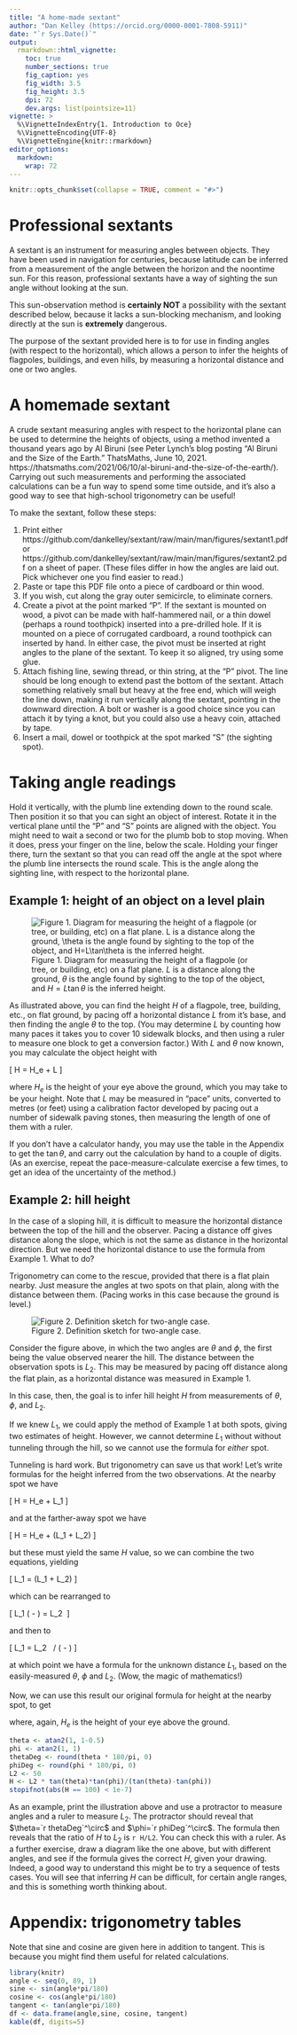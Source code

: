 ```yaml
---
title: "A home-made sextant"
author: "Dan Kelley (https://orcid.org/0000-0001-7808-5911)"
date: "`r Sys.Date()`"
output:
  rmarkdown::html_vignette:
    toc: true
    number_sections: true
    fig_caption: yes
    fig_width: 3.5
    fig_height: 3.5
    dpi: 72
    dev.args: list(pointsize=11)
vignette: >
  %\VignetteIndexEntry{1. Introduction to Oce}
  %\VignetteEncoding{UTF-8}
  %\VignetteEngine{knitr::rmarkdown}
editor_options:
  markdown:
    wrap: 72
---
```


```r
knitr::opts_chunk$set(collapse = TRUE, comment = "#>")
```


# Professional sextants

A sextant is an instrument for measuring angles between objects. They have been
used in navigation for centuries, because latitude can be inferred from a
measurement of the angle between the horizon and the noontime sun. For this
reason, professional sextants have a way of sighting the sun angle without
looking at the sun.

This sun-observation method is **certainly NOT** a possibility with the sextant
described below, because it lacks a sun-blocking mechanism, and looking
directly at the sun is **extremely** dangerous.

The purpose of the sextant provided here is to for use in finding angles (with
respect to the horizontal), which allows a person to infer the heights of
flagpoles, buildings, and even hills, by measuring a horizontal distance and
one or two angles.

# A homemade sextant

A crude sextant measuring angles with respect to the horizontal plane can be
used to determine the heights of objects, using a method invented a thousand
years ago by Al Biruni (see Peter Lynch's blog posting “Al Biruni and the Size
of the Earth.” ThatsMaths, June 10, 2021.
https://thatsmaths.com/2021/06/10/al-biruni-and-the-size-of-the-earth/).
Carrying out such measurements and performing the associated calculations can
be a fun way to spend some time outside, and it's also a good way to see that
high-school trigonometry can be useful!

To make the sextant, follow these steps:

1. Print either 
   https://github.com/dankelley/sextant/raw/main/man/figures/sextant1.pdf
   or
   https://github.com/dankelley/sextant/raw/main/man/figures/sextant2.pdf
   on a sheet of paper. (These files differ in how
   the angles are laid out. Pick whichever one you find easier to read.)
2. Paste or tape this PDF file onto a piece of cardboard or thin wood.
3. If you wish, cut along the gray outer semicircle, to eliminate corners.
4. Create a pivot at the point marked "P". If the sextant is mounted
   on wood, a pivot can be made with half-hammered nail, or a thin dowel (perhaps
   a round toothpick) inserted into a pre-drilled hole. If it is mounted on
   a piece of corrugated cardboard, a round toothpick can inserted by hand.
   In either case, the pivot must be inserted at right angles to the plane of
   the sextant.  To keep it so aligned, try using some glue.
5. Attach fishing line, sewing thread, or thin string, at the "P" pivot. The
   line should be long enough to extend past the bottom of the sextant.
   Attach something relatively small but heavy at the free end, which
   will weigh the line down, making it run vertically along the sextant,
   pointing in the downward direction. A bolt or washer is a good choice
   since you can attach it by tying a knot, but you could also use a heavy
   coin, attached by tape.
6. Insert a mail, dowel or toothpick at the spot marked "S" (the sighting
   spot).

# Taking angle readings

Hold it vertically, with the plumb line extending down to the round scale. Then
position it so that you can sight an object of interest.  Rotate it in the
vertical plane until the "P" and "S" points are aligned with the object. You
might need to wait a second or two for the plumb bob to stop moving.  When it
does, press your finger on the line, below the scale.  Holding your finger
there, turn the sextant so that you can read off the angle at the spot where
the plumb line intersects the round scale.  This is the angle along the
sighting line, with respect to the horizontal plane.

## Example 1: height of an object on a level plain

![Figure 1. Diagram for measuring the height of a flagpole (or tree, or
building, etc) on a flat plane.  $L$ is a distance along the ground,
$\theta$ is the angle found by sighting to the top of the object, and
$H=L\tan\theta$ is the inferred height.](https://github.com/dankelley/sextant/raw/main/man/figures/fig1.png)

As illustrated above, you can find the height $H$ of a flagpole, tree,
building, etc., on flat ground, by pacing off a horizontal distance $L$ from
it's base, and then finding the angle $\theta$ to the top. (You may determine
$L$ by counting how many paces it takes you to cover 10 sidewalk blocks, and
then using a ruler to measure one block to get a conversion factor.) With $L$
and $\theta$ now known, you may calculate the object height with

\[
H = H_e + L\tan\theta
\]

where $H_e$ is the height of your eye above the ground, which you may take to
be your height.  Note that $L$ may be measured in "pace" units, converted to
metres (or feet) using a calibration factor developed by pacing out a number of
sidewalk paving stones, then measuring the length of one of them with a ruler.

If you don't have a calculator handy, you may use the table in the Appendix to
get the $\tan\theta$, and carry out the calculation by hand to a couple of
digits.  (As an exercise, repeat the pace-measure-calculate exercise a few
times, to get an idea of the uncertainty of the method.)



## Example 2: hill height

In the case of a sloping hill, it is difficult to measure the horizontal
distance between the top of the hill and the observer.  Pacing a distance off
gives distance along the slope, which is not the same as distance in the
horizontal direction.  But we need the horizontal distance to use the formula
from Example 1.  What to do?

Trigonometry can come to the rescue, provided that there is a flat plain nearby.
Just measure the angles at two spots on that plain, along with the distance
between them.  (Pacing works in this case because the ground is level.)

![Figure 2. Definition sketch for two-angle case.](https://github.com/dankelley/sextant/raw/main/man/figures/fig2.png)

Consider the figure above, in which the two angles are $\theta$ and $\phi$, the
first being the value observed nearer the hill.  The distance between the
observation spots is $L_2$.  This may be measured by pacing off distance along
the flat plain, as a horizontal distance was measured in Example 1.

In this case, then, the goal is to infer hill height $H$ from measurements of
$\theta$, $\phi$, and $L_2$.

If we knew $L_1$, we could apply the method of Example 1 at both spots, giving
two estimates of height.  However, we cannot determine $L_1$ without without
tunneling through the hill, so we cannot use the formula for *either* spot.

Tunneling is hard work.  But trigonometry can save us that work!  Let's write
formulas for the height inferred from the two observations.  At the nearby spot
we have

\[
H = H_e + L_1\tan\theta
\]

and at the farther-away spot we have

\[
H = H_e + (L_1\ +\ L_2)\tan\phi
\]

but these must yield the same $H$ value, so we can combine the two equations,
yielding

\[
L_1 \tan\theta  = (L_1\ +\ L_2)\tan\phi
\]

which can be rearranged to

\[
L_1 (\tan\theta\ -\ \tan\phi) = L_2\ \tan\phi
\]

and then to

\[
L_1 = L_2 \ \tan\phi\ /\ (\tan\theta\ -\ \tan\phi)
\]

at which point we have a formula for the unknown distance $L_1$, based on the
easily-measured $\theta$, $\phi$ and $L_2$.  (Wow, the magic of mathematics!)

Now, we can use this result our original formula for height at the nearby
spot, to get

\begin{equation}
H = H_e + L_2 \frac{\tan\theta\ \tan\phi}{\tan\theta\ -\ \tan\phi}
\end{equation}

where, again, $H_e$ is the height of your eye above the ground.


```r
theta <- atan2(1, 1-0.5)
phi <- atan2(1, 1)
thetaDeg <- round(theta * 180/pi, 0)
phiDeg <- round(phi * 180/pi, 0)
L2 <- 50
H <- L2 * tan(theta)*tan(phi)/(tan(theta)-tan(phi))
stopifnot(abs(H == 100) < 1e-7)
```


As an example, print the illustration above and use a protractor to measure
angles and a ruler to measure $L_2$.  The protractor should reveal that
$\theta=`r thetaDeg`^\circ$ and $\phi=`r phiDeg`^\circ$.  The formula then
reveals that the ratio of $H$ to $L_2$ is `r H/L2`.  You can check this with a
ruler.  As a further exercise, draw a diagram like the one above, but with
different angles, and see if the formula gives the correct $H$, given your
drawing. Indeed, a good way to understand this might be to try a sequence of
tests cases.  You will see that inferring $H$ can be difficult, for certain
angle ranges, and this is something worth thinking about.

# Appendix: trigonometry tables

Note that sine and cosine are given here in addition to tangent.  This is
because you might find them useful for related calculations.

```r
library(knitr)
angle <- seq(0, 89, 1)
sine <- sin(angle*pi/180)
cosine <- cos(angle*pi/180)
tangent <- tan(angle*pi/180)
df <- data.frame(angle,sine, cosine, tangent)
kable(df, digits=5)
```
